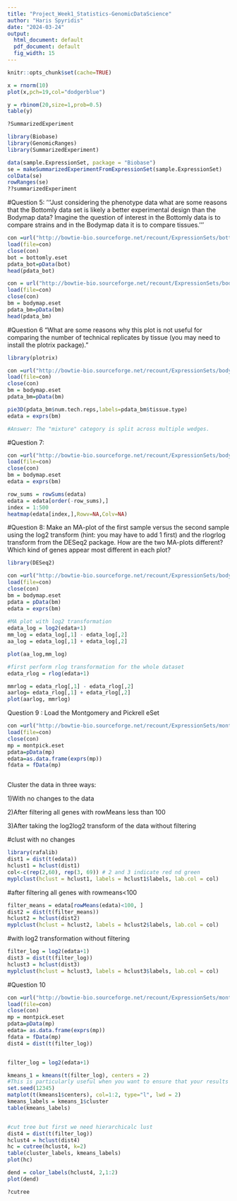 ---
title: "Project_Week1_Statistics-GenomicDataScience"
author: "Haris Spyridis"
date: "2024-03-24"
output:
  html_document: default
  pdf_document: default
  fig_width: 15
---

```{r setup, eval=TRUE}
knitr::opts_chunk$set(cache=TRUE) 
```

```{r }
x = rnorm(10)
plot(x,pch=19,col="dodgerblue")
```


```{r }
y = rbinom(20,size=1,prob=0.5)
table(y)

?SummarizedExperiment
```




```{r}
library(Biobase)
library(GenomicRanges)
library(SummarizedExperiment)

data(sample.ExpressionSet, package = "Biobase")
se = makeSummarizedExperimentFromExpressionSet(sample.ExpressionSet)
colData(se)
rowRanges(se)
??summarizedExperiment
```


#Question 5:
'''Just considering the phenotype data what are some reasons that the Bottomly data set is likely a better experimental design than the Bodymap data? Imagine the question of interest in the Bottomly data is to compare strains and in the Bodymap data it is to compare tissues.'''

``` {r }
con =url("http://bowtie-bio.sourceforge.net/recount/ExpressionSets/bottomly_eset.RData")
load(file=con)
close(con)
bot = bottomly.eset
pdata_bot=pData(bot)
head(pdata_bot)

con = url("http://bowtie-bio.sourceforge.net/recount/ExpressionSets/bodymap_eset.RData")
load(file=con)
close(con)
bm = bodymap.eset
pdata_bm=pData(bm)
head(pdata_bm)

```



#Question 6
"What are some reasons why this plot is not useful for comparing the number of technical replicates by tissue (you may need to install the plotrix package)."
``` {r}
library(plotrix)

con =url("http://bowtie-bio.sourceforge.net/recount/ExpressionSets/bodymap_eset.RData")
load(file=con)
close(con)
bm = bodymap.eset
pdata_bm=pData(bm)

pie3D(pdata_bm$num.tech.reps,labels=pdata_bm$tissue.type)
edata = exprs(bm)

#Answer: The "mixture" category is split across multiple wedges. 
```

#Question 7:
```{r}
con =url("http://bowtie-bio.sourceforge.net/recount/ExpressionSets/bodymap_eset.RData")
load(file=con)
close(con)
bm = bodymap.eset
edata = exprs(bm)

row_sums = rowSums(edata)
edata = edata[order(-row_sums),]
index = 1:500
heatmap(edata[index,],Rowv=NA,Colv=NA)

```




#Question 8:
Make an MA-plot of the first sample versus the second sample using the log2 transform (hint: you may have to add 1 first) and the rlogrlog transform from the DESeq2 package. How are the two MA-plots different? Which kind of genes appear most different in each plot?
``` {r} 
library(DESeq2)

con =url("http://bowtie-bio.sourceforge.net/recount/ExpressionSets/bodymap_eset.RData")
load(file=con)
close(con)
bm = bodymap.eset
pdata = pData(bm)
edata = exprs(bm)
  
#MA plot with log2 transformation
edata_log = log2(edata+1)
mm_log = edata_log[,1] - edata_log[,2]
aa_log = edata_log[,1] + edata_log[,2]

plot(aa_log,mm_log)

#first perform rlog transformation for the whole dataset
edata_rlog = rlog(edata+1)

mmrlog = edata_rlog[,1] - edata_rlog[,2]
aarlog= edata_rlog[,1] + edata_rlog[,2]
plot(aarlog, mmrlog)

```




Question 9 : Load the Montgomery and Pickrell eSet
```{r}

con =url("http://bowtie-bio.sourceforge.net/recount/ExpressionSets/montpick_eset.RData")
load(file=con)
close(con)
mp = montpick.eset
pdata=pData(mp)
edata=as.data.frame(exprs(mp))
fdata = fData(mp)



```
Cluster the data in three ways:

  1)With no changes to the data

  2)After filtering all genes with rowMeans  less than 100

  3)After taking the log2log2 transform of the data without filtering

#clust with no changes
``` {r fig.width=10, fig.height=6}
library(rafalib)
dist1 = dist(t(edata))
hclust1 = hclust(dist1)
col<-c(rep(2,60), rep(3, 69)) # 2 and 3 indicate red nd green
myplclust(hclust = hclust1, labels = hclust1$labels, lab.col = col)

```

#after filtering all genes with rowmeans<100
```{r fig.width=10, fig.height=6}
filter_means = edata[rowMeans(edata)<100, ]
dist2 = dist(t(filter_means))
hclust2 = hclust(dist2)
myplclust(hclust = hclust2, labels = hclust2$labels, lab.col = col)


```

#with log2 transformation without filtering
```{r fig.width=10, fig.height=6}
filter_log = log2(edata+1)
dist3 = dist(t(filter_log))
hclust3 = hclust(dist3)
myplclust(hclust = hclust3, labels = hclust3$labels, lab.col = col)


```






#Question 10
```{r}
con =url("http://bowtie-bio.sourceforge.net/recount/ExpressionSets/montpick_eset.RData")
load(file=con)
close(con)
mp = montpick.eset
pdata=pData(mp)
edata= as.data.frame(exprs(mp))
fdata = fData(mp)
dist4 = dist(t(filter_log))


filter_log = log2(edata+1)

kmeans_1 = kmeans(t(filter_log), centers = 2)
#This is particularly useful when you want to ensure that your results are reproducible,
set.seed(12345)
matplot(t(kmeans1$centers), col=1:2, type="l", lwd = 2)
kmeans_labels = kmeans_1$cluster
table(kmeans_labels)


#cut tree but first we need hierarchicalc lust
dist4 = dist(t(filter_log))
hclust4 = hclust(dist4)
hc = cutree(hclust4, k=2)
table(cluster_labels, kmeans_labels)
plot(hc)

dend = color_labels(hclust4, 2,1:2)
plot(dend)

?cutree



```

